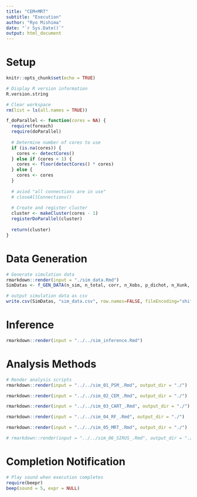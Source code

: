 ```yaml
---
title: "CEM+MRT"
subtitle: "Execution"
author: "Ryo Mishima"
date: "`r Sys.Date()`"
output: html_document
---
```


# Setup
```r
knitr::opts_chunk$set(echo = TRUE)
```

```r
# Display R version information
R.version.string
```

```r
# Clear workspace
rm(list = ls(all.names = TRUE))
```

```r
f_doParallel <- function(cores = NA) {
  require(foreach)
  require(doParallel)
  
  # Determine number of cores to use
  if (is.na(cores)) {
    cores <- detectCores()
  } else if (cores < 1) {
    cores <- floor(detectCores() * cores)
  } else {
    cores <- cores
  }
  
  # aviod "all connections are in use"
  # closeAllConnections()
  
  # Create and register cluster
  cluster <- makeCluster(cores - 1)
  registerDoParallel(cluster)
  
  return(cluster)
}
```

# Data Generation
```r
# Generate simulation data
rmarkdown::render(input = "./sim_data.Rmd")
SimDatas <- f_GEN_DATA(n_sim, n_total, corr, n_Xobs, p_dichot, n_Xunk, beta, alpha)
```

```r
# output simulation data as csv
write.csv(SimDatas, "sim_data.csv", row.names=FALSE, fileEncoding="shift-jis")
```

# Inference
```r
rmarkdown::render(input = "../../sim_inference.Rmd")
```

# Analysis Methods
```r
# Render analysis scripts
rmarkdown::render(input = "../../sim_01_PSM_.Rmd", output_dir = "./")
```

```r
rmarkdown::render(input = "../../sim_02_CEM_.Rmd", output_dir = "./")
```

```r
rmarkdown::render(input = "../../sim_03_CART_.Rmd", output_dir = "./")
```

```r
rmarkdown::render(input = "../../sim_04_RF_.Rmd", output_dir = "./")
```

```r
rmarkdown::render(input = "../../sim_05_MRT_.Rmd", output_dir = "./")
```

```r
# rmarkdown::render(input = "../../sim_06_SIRUS_.Rmd", output_dir = "./")
```

# Completion Notification
```r
# Play sound when execution completes
require(beepr)
beep(sound = 5, expr = NULL)
```
